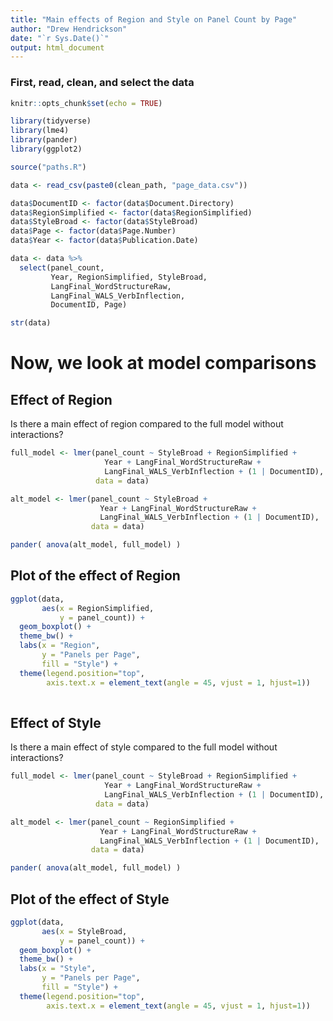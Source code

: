 ```yaml
---
title: "Main effects of Region and Style on Panel Count by Page"
author: "Drew Hendrickson"
date: "`r Sys.Date()`"
output: html_document
---
```


### First, read, clean, and select the data

```r
knitr::opts_chunk$set(echo = TRUE)
```

```r

library(tidyverse)
library(lme4)
library(pander)
library(ggplot2)

```




```r



source("paths.R")

data <- read_csv(paste0(clean_path, "page_data.csv"))

data$DocumentID <- factor(data$Document.Directory)
data$RegionSimplified <- factor(data$RegionSimplified)
data$StyleBroad <- factor(data$StyleBroad)
data$Page <- factor(data$Page.Number)
data$Year <- factor(data$Publication.Date)

```

```r

data <- data %>%
  select(panel_count, 
         Year, RegionSimplified, StyleBroad,
         LangFinal_WordStructureRaw,
         LangFinal_WALS_VerbInflection,
         DocumentID, Page)

str(data)

```

# Now, we look at model comparisons


## Effect of Region

Is there a main effect of region compared to the full model without interactions?

```r

full_model <- lmer(panel_count ~ StyleBroad + RegionSimplified + 
                     Year + LangFinal_WordStructureRaw + 
                     LangFinal_WALS_VerbInflection + (1 | DocumentID),
                   data = data)

alt_model <- lmer(panel_count ~ StyleBroad + 
                    Year + LangFinal_WordStructureRaw + 
                    LangFinal_WALS_VerbInflection + (1 | DocumentID),
                  data = data)

pander( anova(alt_model, full_model) )

```
## Plot of the effect of Region


```r

ggplot(data,
       aes(x = RegionSimplified, 
           y = panel_count)) +
  geom_boxplot() +
  theme_bw() +
  labs(x = "Region",
       y = "Panels per Page",
       fill = "Style") +
  theme(legend.position="top",
        axis.text.x = element_text(angle = 45, vjust = 1, hjust=1))
  

```

## Effect of Style

Is there a main effect of style compared to the full model without interactions?

```r

full_model <- lmer(panel_count ~ StyleBroad + RegionSimplified + 
                     Year + LangFinal_WordStructureRaw + 
                     LangFinal_WALS_VerbInflection + (1 | DocumentID),
                   data = data)

alt_model <- lmer(panel_count ~ RegionSimplified + 
                    Year + LangFinal_WordStructureRaw + 
                    LangFinal_WALS_VerbInflection + (1 | DocumentID),
                  data = data)

pander( anova(alt_model, full_model) )

```
## Plot of the effect of Style


```r

ggplot(data,
       aes(x = StyleBroad, 
           y = panel_count)) +
  geom_boxplot() +
  theme_bw() +
  labs(x = "Style",
       y = "Panels per Page",
       fill = "Style") +
  theme(legend.position="top",
        axis.text.x = element_text(angle = 45, vjust = 1, hjust=1))
  

```
